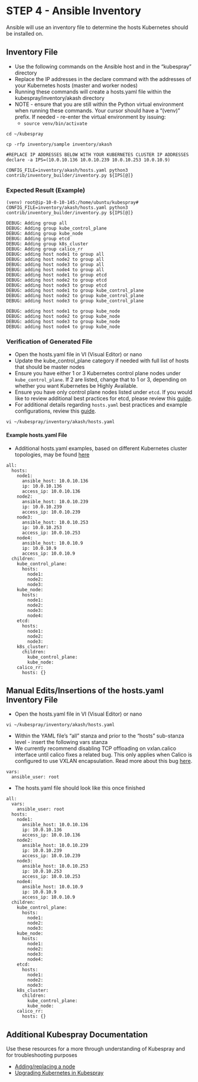 # STEP 4 - Ansible Inventory

Ansible will use an inventory file to determine the hosts Kubernetes should be installed on.

## **Inventory File**

* Use the following commands on the Ansible host and in the “kubespray” directory
* Replace the IP addresses in the declare command with the addresses of your Kubernetes hosts (master and worker nodes)
* Running these commands will create a hosts.yaml file within the kubespray/inventory/akash directory
* NOTE - ensure that you are still within the Python virtual environment when running these commands.  Your cursor should have a “(venv)” prefix.  If needed - re-enter the virtual environment by issuing:
  * `source venv/bin/activate`

```
cd ~/kubespray

cp -rfp inventory/sample inventory/akash

#REPLACE IP ADDRESSES BELOW WITH YOUR KUBERNETES CLUSTER IP ADDRESSES
declare -a IPS=(10.0.10.136 10.0.10.239 10.0.10.253 10.0.10.9)

CONFIG_FILE=inventory/akash/hosts.yaml python3 contrib/inventory_builder/inventory.py ${IPS[@]}
```

### **Expected Result (Example)**

```
(venv) root@ip-10-0-10-145:/home/ubuntu/kubespray# CONFIG_FILE=inventory/akash/hosts.yaml python3 contrib/inventory_builder/inventory.py ${IPS[@]}

DEBUG: Adding group all
DEBUG: Adding group kube_control_plane
DEBUG: Adding group kube_node
DEBUG: Adding group etcd
DEBUG: Adding group k8s_cluster
DEBUG: Adding group calico_rr
DEBUG: adding host node1 to group all
DEBUG: adding host node2 to group all
DEBUG: adding host node3 to group all
DEBUG: adding host node4 to group all
DEBUG: adding host node1 to group etcd
DEBUG: adding host node2 to group etcd
DEBUG: adding host node3 to group etcd
DEBUG: adding host node1 to group kube_control_plane
DEBUG: adding host node2 to group kube_control_plane
DEBUG: adding host node3 to group kube_control_plane

DEBUG: adding host node1 to group kube_node
DEBUG: adding host node2 to group kube_node
DEBUG: adding host node3 to group kube_node
DEBUG: adding host node4 to group kube_node
```

### **Verification of Generated File**

* Open the hosts.yaml file in VI (Visual Editor) or nano
* Update the kube\_control\_plane category if needed with full list of hosts that should be master nodes
* Ensure you have either 1 or 3 Kubernetes control plane nodes under `kube_control_plane`. If 2 are listed, change that to 1 or 3, depending on whether you want Kubernetes be Highly Available.
* Ensure you have only control plane nodes listed under `etcd`.  If you would like to review additional best practices for etcd, please review this [guide](https://rafay.co/the-kubernetes-current/etcd-kubernetes-what-you-should-know/).
* For additional details regarding `hosts.yaml` best practices and example configurations, review this [guide](additional-k8s-resources/kubespray-hosts.yaml-examples.md).

```
vi ~/kubespray/inventory/akash/hosts.yaml
```

#### **Example hosts.yaml File**

* Additional hosts.yaml examples, based on different Kubernetes cluster topologies, may be found [here](additional-k8s-resources/kubespray-hosts.yaml-examples.md)

```
all:
  hosts:
    node1:
      ansible_host: 10.0.10.136
      ip: 10.0.10.136
      access_ip: 10.0.10.136
    node2:
      ansible_host: 10.0.10.239
      ip: 10.0.10.239
      access_ip: 10.0.10.239
    node3:
      ansible_host: 10.0.10.253
      ip: 10.0.10.253
      access_ip: 10.0.10.253
    node4:
      ansible_host: 10.0.10.9
      ip: 10.0.10.9
      access_ip: 10.0.10.9
  children:
    kube_control_plane:
      hosts:
        node1:
        node2:
        node3:
    kube_node:
      hosts:
        node1:
        node2:
        node3:
        node4:
    etcd:
      hosts:
        node1:
        node2:
        node3:
    k8s_cluster:
      children:
        kube_control_plane:
        kube_node:
    calico_rr:
      hosts: {}
```

## Manual Edits/Insertions of the hosts.yaml Inventory File

* Open the hosts.yaml file in VI (Visual Editor) or nano

```
vi ~/kubespray/inventory/akash/hosts.yaml
```

* Within the YAML file’s “all” stanza and prior to the “hosts” sub-stanza level  - insert the following vars stanza
* We currently recommend disabling TCP offloading on vxlan.calico interface until calico fixes a related bug. This only applies when Calico is configured to use VXLAN encapsulation.  Read more about this bug [here](https://github.com/kubernetes-sigs/kubespray/pull/9261#issuecomment-1248844913).

```
vars:
  ansible_user: root
```

* The hosts.yaml file should look like this once finished

```
all:
  vars:
    ansible_user: root
  hosts:
    node1:
      ansible_host: 10.0.10.136
      ip: 10.0.10.136
      access_ip: 10.0.10.136
    node2:
      ansible_host: 10.0.10.239
      ip: 10.0.10.239
      access_ip: 10.0.10.239
    node3:
      ansible_host: 10.0.10.253
      ip: 10.0.10.253
      access_ip: 10.0.10.253
    node4:
      ansible_host: 10.0.10.9
      ip: 10.0.10.9
      access_ip: 10.0.10.9
  children:
    kube_control_plane:
      hosts:
        node1:
        node2:
        node3:
    kube_node:
      hosts:
        node1:
        node2:
        node3:
        node4:
    etcd:
      hosts:
        node1:
        node2:
        node3:
    k8s_cluster:
      children:
        kube_control_plane:
        kube_node:
    calico_rr:
      hosts: {}
```

## Additional Kubespray Documentation

Use these resources for a more through understanding of Kubespray and for troubleshooting purposes

* [Adding/replacing a node](https://github.com/kubernetes-sigs/kubespray/blob/9dfade5641a43c/docs/nodes.md)
* [Upgrading Kubernetes in Kubespray](https://github.com/kubernetes-sigs/kubespray/blob/e9c89132485989/docs/upgrades.md)

